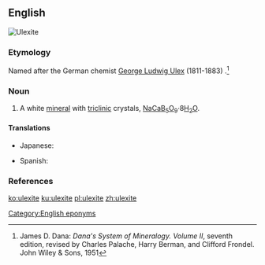 ==English==
[[Image:Ulexite w-clay and realgar Hydrous sodium calcium borate Boron Kern County California 1866.jpg|thumb|Ulexite]]
{{wikipedia}}

===Etymology===
Named after the German chemist [[w:George Ludwig Ulex|George Ludwig Ulex]] (1811-1883) {{suffix||ite}}.<ref>James D. Dana: ''Dana's System of Mineralogy. Volume II'', seventh edition, revised by Charles Palache, Harry Berman, and Clifford Frondel. John Wiley & Sons, 1951</ref>

===Noun===
{{en-noun}}

# {{context|mineral|lang=en}} A white [[mineral]] with [[triclinic]] crystals, [[sodium|Na]][[calcium|Ca]][[boron|B]]<sub>5</sub>[[oxygen|O]]<sub>9</sub></sub>·8[[water|H<sub>2</sub>O]].

====Translations====
{{trans-top|mineral}}
* Japanese: {{t|ja|曹灰硼石|tr=そうかいほうせき, sōkaihōseki|sc=Jpan}}
{{trans-mid}}
* Spanish: {{t|es|ulexita|f}}
{{trans-bottom}}

===References===
<references/>

[[Category:English eponyms]]
[[ko:ulexite]]
[[ku:ulexite]]
[[pl:ulexite]]
[[zh:ulexite]]